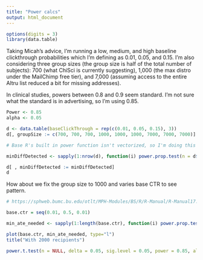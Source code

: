 ```yaml
---
title: "Power calcs"
output: html_document
---
```


```r
options(digits = 3)
library(data.table)
```
Taking Micah's advice, I'm running a low, medium, and high baseline clickthrough probabilities which I'm defining as 0.01, 0.05, and 0.15.  I'm also considering three group sizes (the group size is half of the total number of subjects):  700 (what ChiSci is currently suggesting), 1,000 (the max distro under the MailChimp free tier), and 7,000 (assuming access to the entire Altru list reduced a bit for missing addresses).

In clinical studies, powers between 0.8 and 0.9 seem standard.  I'm not sure what the standard is in advertising, so I'm using 0.85.

```r
Power <- 0.85
alpha <- 0.05

d <- data.table(baseClickThrough = rep(c(0.01, 0.05, 0.15), 3))
d[, groupSize := c(700, 700, 700, 1000, 1000, 1000, 7000, 7000, 7000)]

# Base R's built in power function isn't vectorized, so I'm doing this outside of the data table.  The code below computes the minimum difference in click through probability that can be detected at the given power and alpha.

minDiffDetected <- sapply(1:nrow(d), function(i) power.prop.test(n = d$groupSize[i], p1 = d$baseClickThrough[i], p2 = NULL, sig.leve = alpha, power = Power)$p2 - d$baseClickThrough[i])

d[ , minDiffDetected := minDiffDetected]
d
```

How about we fix the group size to 1000 and varies base CTR to see pattern. 

```r
# https://sphweb.bumc.bu.edu/otlt/MPH-Modules/BS/R/R-Manual/R-Manual17.html

base.ctr = seq(0.01, 0.5, 0.01) 

min_ate_needed <- sapply(1:length(base.ctr), function(i) power.prop.test(n = 1000, p1 = base.ctr[i], p2 = NULL, sig.leve = 0.05, power = 0.85, strict=T)$p2 - base.ctr[i])

plot(base.ctr, min_ate_needed, type="l")
title("With 2000 recipients")

power.t.test(n = NULL, delta = 0.05, sig.level = 0.05, power = 0.85, alternative="two.sided")

```


